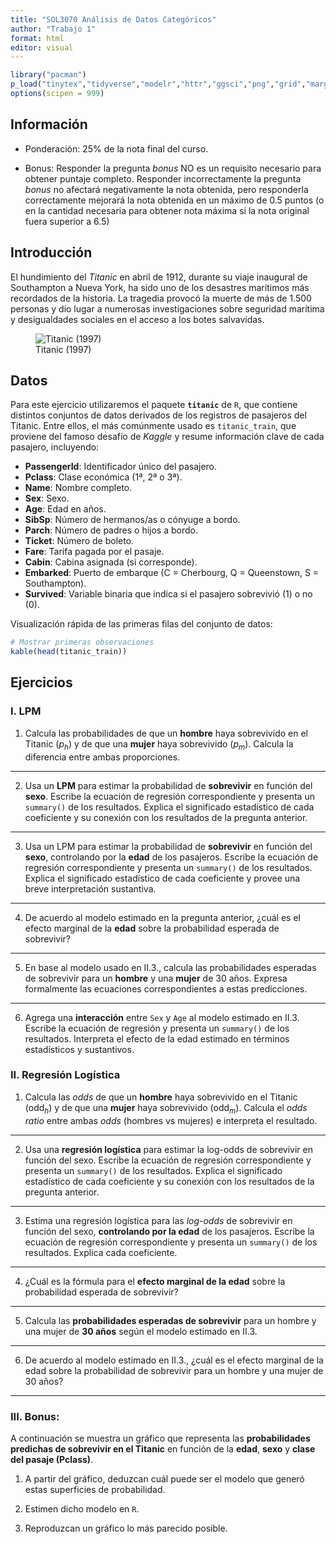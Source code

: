 ```yaml
---
title: "SOL3070 Análisis de Datos Categóricos"
author: "Trabajo 1"
format: html
editor: visual
---
```


```r
library("pacman")
p_load("tinytex","tidyverse","modelr","httr","ggsci","png","grid","marginaleffects","titanic","knitr")
options(scipen = 999)

```

## Información

-   Ponderación: 25% de la nota final del curso.

-   Bonus: Responder la pregunta *bonus* NO es un requisito necesario para obtener puntaje completo. Responder incorrectamente la pregunta *bonus* no afectará negativamente la nota obtenida, pero responderla correctamente mejorará la nota obtenida en un máximo de 0.5 puntos (o en la cantidad necesaria para obtener nota máxima si la nota original fuera superior a 6.5)

## Introducción

El hundimiento del *Titanic* en abril de 1912, durante su viaje inaugural de Southampton a Nueva York, ha sido uno de los desastres marítimos más recordados de la historia. La tragedia provocó la muerte de más de 1.500 personas y dio lugar a numerosas investigaciones sobre seguridad marítima y desigualdades sociales en el acceso a los botes salvavidas.

![Titanic (1997)](https://e01-elmundo.uecdn.es/assets/multimedia/imagenes/2017/11/20/15111928435925.jpg)

## Datos

Para este ejercicio utilizaremos el paquete **`titanic`** de `R`, que contiene distintos conjuntos de datos derivados de los registros de pasajeros del Titanic. Entre ellos, el más comúnmente usado es `titanic_train`, que proviene del famoso desafío de *Kaggle* y resume información clave de cada pasajero, incluyendo:

-   **PassengerId**: Identificador único del pasajero.\
-   **Pclass**: Clase económica (1ª, 2ª o 3ª).\
-   **Name**: Nombre completo.\
-   **Sex**: Sexo.\
-   **Age**: Edad en años.\
-   **SibSp**: Número de hermanos/as o cónyuge a bordo.\
-   **Parch**: Número de padres o hijos a bordo.\
-   **Ticket**: Número de boleto.\
-   **Fare**: Tarifa pagada por el pasaje.\
-   **Cabin**: Cabina asignada (si corresponde).\
-   **Embarked**: Puerto de embarque (C = Cherbourg, Q = Queenstown, S = Southampton).\
-   **Survived**: Variable binaria que indica si el pasajero sobrevivió (1) o no (0).

Visualización rápida de las primeras filas del conjunto de datos:

```r
# Mostrar primeras observaciones
kable(head(titanic_train))
```

## Ejercicios

### I. LPM

1.  Calcula las probabilidades de que un **hombre** haya sobrevivido en el Titanic $(p_h)$ y de que una **mujer** haya sobrevivido $(p_m)$. Calcula la diferencia entre ambas proporciones.

------------------------------------------------------------------------

2.  Usa un **LPM** para estimar la probabilidad de **sobrevivir** en función del **sexo**. Escribe la ecuación de regresión correspondiente y presenta un `summary()` de los resultados. Explica el significado estadístico de cada coeficiente y su conexión con los resultados de la pregunta anterior.

------------------------------------------------------------------------

3.  Usa un LPM para estimar la probabilidad de **sobrevivir** en función del **sexo**, controlando por la **edad** de los pasajeros. Escribe la ecuación de regresión correspondiente y presenta un `summary()` de los resultados. Explica el significado estadístico de cada coeficiente y provee una breve interpretación sustantiva.

------------------------------------------------------------------------

4.  De acuerdo al modelo estimado en la pregunta anterior, ¿cuál es el efecto marginal de la **edad** sobre la probabilidad esperada de sobrevivir?

------------------------------------------------------------------------

5.  En base al modelo usado en II.3., calcula las probabilidades esperadas de sobrevivir para un **hombre** y una **mujer** de 30 años. Expresa formalmente las ecuaciones correspondientes a estas predicciones.

------------------------------------------------------------------------

6.  Agrega una **interacción** entre `Sex` y `Age` al modelo estimado en II.3. Escribe la ecuación de regresión y presenta un `summary()` de los resultados. Interpreta el efecto de la edad estimado en términos estadísticos y sustantivos.

### II. Regresión Logística

1.  Calcula las *odds* de que un **hombre** haya sobrevivido en el Titanic $(\text{odd}_h)$ y de que una **mujer** haya sobrevivido $(\text{odd}_m)$. Calcula el *odds ratio* entre ambas *odds* (hombres vs mujeres) e interpreta el resultado.

------------------------------------------------------------------------

2.  Usa una **regresión logística** para estimar la log-odds de sobrevivir en función del sexo. Escribe la ecuación de regresión correspondiente y presenta un `summary()` de los resultados. Explica el significado estadístico de cada coeficiente y su conexión con los resultados de la pregunta anterior.

------------------------------------------------------------------------

3.  Estima una regresión logística para las *log-odds* de sobrevivir en función del sexo, **controlando por la edad** de los pasajeros. Escribe la ecuación de regresión correspondiente y presenta un `summary()` de los resultados. Explica cada coeficiente.

------------------------------------------------------------------------

4.  ¿Cuál es la fórmula para el **efecto marginal de la edad** sobre la probabilidad esperada de sobrevivir?

------------------------------------------------------------------------

5.  Calcula las **probabilidades esperadas de sobrevivir** para un hombre y una mujer de **30 años** según el modelo estimado en II.3.

------------------------------------------------------------------------

6.  De acuerdo al modelo estimado en II.3., ¿cuál es el efecto marginal de la edad sobre la probabilidad de sobrevivir para un hombre y una mujer de 30 años?

------------------------------------------------------------------------

### III. Bonus:

A continuación se muestra un gráfico que representa las **probabilidades predichas de sobrevivir en el Titanic** en función de la **edad**, **sexo** y **clase del pasaje (Pclass)**.

1.  A partir del gráfico, deduzcan cuál puede ser el modelo que generó estas superficies de probabilidad.

2.  Estimen dicho modelo en `R`.

3.  Reproduzcan un gráfico lo más parecido posible.


